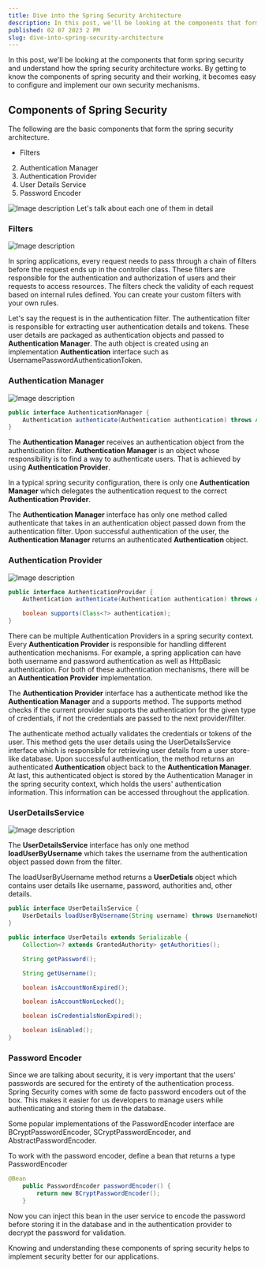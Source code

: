 ```yaml
---
title: Dive into the Spring Security Architecture
description: In this post, we'll be looking at the components that form spring security and understand how the spring security architecture works.
published: 02 07 2023 2 PM
slug: dive-into-spring-security-architecture
---
```


In this post, we'll be looking at the components that form spring security and understand how the spring security architecture works. By getting to know the components of spring security and their working, it becomes easy to configure and implement our own security mechanisms.

## Components of Spring Security

The following are the basic components that form the spring security architecture. 

* Filters
2. Authentication Manager
3. Authentication Provider
4. User Details Service
5. Password Encoder

![Image description](https://dev-to-uploads.s3.amazonaws.com/uploads/articles/k5c6isf4ci6ippivd60v.png)
Let's talk about each one of them in detail

### Filters

![Image description](https://dev-to-uploads.s3.amazonaws.com/uploads/articles/9vnsy8ttlbz6gybyau57.png)

In spring applications, every request needs to pass through a chain of filters before the request ends up in the controller class. These filters are responsible for the authentication and authorization of users and their requests to access resources.
The filters check the validity of each request based on internal rules defined. You can create your custom filters with your own rules.

Let's say the request is in the authentication filter. The authentication filter is responsible for extracting user authentication details and tokens. These user details are packaged as authentication objects and passed to **Authentication Manager**.
The auth object is created using an implementation **Authentication** interface such as UsernamePasswordAuthenticationToken.

### Authentication Manager

![Image description](https://dev-to-uploads.s3.amazonaws.com/uploads/articles/1tmhrko5wjoy9h3pb65y.png)

``` Java
public interface AuthenticationManager {
    Authentication authenticate(Authentication authentication) throws AuthenticationException;
}
```
The **Authentication Manager** receives an authentication object from the authentication filter. **Authentication Manager** is an object whose responsibility is to find a way to authenticate users. That is achieved by using **Authentication Provider**.

In a typical spring security configuration, there is only one **Authentication Manager** which delegates the authentication request to the correct **Authentication Provider**.

The **Authentication Manager** interface has only one method called authenticate that takes in an authentication object passed down from the authentication filter. Upon successful authentication of the user, the **Authentication Manager** returns an authenticated **Authentication** object.

### Authentication Provider

![Image description](https://dev-to-uploads.s3.amazonaws.com/uploads/articles/h1utb3ysq2x5tapjedat.png)

``` Java
public interface AuthenticationProvider {
    Authentication authenticate(Authentication authentication) throws AuthenticationException;

    boolean supports(Class<?> authentication);
}
```
There can be multiple Authentication Providers in a spring security context. Every **Authentication Provider** is responsible for handling different authentication mechanisms. For example, a spring application can have both username and password authentication as well as HttpBasic authentication. For both of these authentication mechanisms, there will be an **Authentication Provider** implementation.

The **Authentication Provider** interface has a authenticate method like the **Authentication Manager** and a supports method.
The supports method checks if the current provider supports the authentication for the given type of credentials, if not the credentials are passed to the next provider/filter.

The authenticate method actually validates the credentials or tokens of the user. This method gets the user details using the UserDetailsService interface which is responsible for retrieving user details from a user store-like database. Upon successful authentication, the method returns an authenticated **Authentication** object back to the **Authentication Manager**. At last, this authenticated object is stored by the Authentication Manager in the spring security context, which holds the users' authentication information. This information can be accessed throughout the application.

### UserDetailsService

![Image description](https://dev-to-uploads.s3.amazonaws.com/uploads/articles/x21ghwtgzk9c3v66uziq.png)

The **UserDetailsService** interface has only one method **loadUserByUsername** which takes the username from the authentication object passed down from the filter.

The loadUserByUsername method returns a **UserDetials** object which contains user details like username, password, authorities and, other details.

``` Java
public interface UserDetailsService {
    UserDetails loadUserByUsername(String username) throws UsernameNotFoundException;
}
```

``` Java
public interface UserDetails extends Serializable {
    Collection<? extends GrantedAuthority> getAuthorities();

    String getPassword();

    String getUsername();

    boolean isAccountNonExpired();

    boolean isAccountNonLocked();

    boolean isCredentialsNonExpired();

    boolean isEnabled();
}
```

### Password Encoder

Since we are talking about security, it is very important that the users' passwords are secured for the entirety of the authentication process. Spring Security comes with some de facto password encoders out of the box. This makes it easier for us developers to manage users while authenticating and storing them in the database.

Some popular implementations of the PasswordEncoder interface are BCryptPasswordEncoder, SCryptPasswordEncoder, and AbstractPasswordEncoder.

To work with the password encoder, define a bean that returns a type PasswordEncoder

``` Java
@Bean
    public PasswordEncoder passwordEncoder() {
        return new BCryptPasswordEncoder();
    }
```
Now you can inject this bean in the user service to encode the password before storing it in the database and in the authentication provider to decrypt the password for validation.

Knowing and understanding these components of spring security helps to implement security better for our applications.